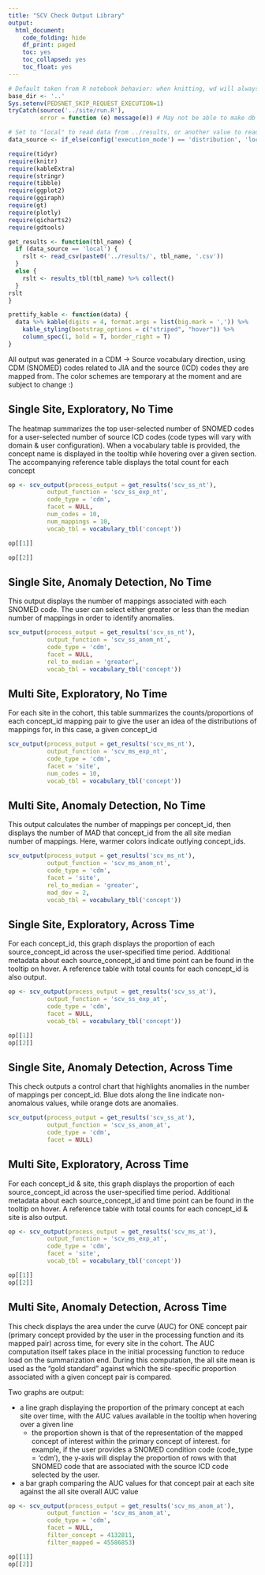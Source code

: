 ```yaml
---
title: "SCV Check Output Library"
output:
  html_document:
    code_folding: hide
    df_print: paged
    toc: yes
    toc_collapsed: yes
    toc_float: yes
---
```


```r
# Default taken from R notebook behavior: when knitting, wd will always be location of notebook
base_dir <- '..'
Sys.setenv(PEDSNET_SKIP_REQUEST_EXECUTION=1)
tryCatch(source('../site/run.R'),
         error = function (e) message(e)) # May not be able to make db connection

# Set to "local" to read data from ../results, or another value to read from db
data_source <- if_else(config('execution_mode') == 'distribution', 'local', 'not_local')

require(tidyr)
require(knitr)
require(kableExtra)
require(stringr)
require(tibble)
require(ggplot2)
require(ggiraph)
require(gt)
require(plotly)
require(qicharts2)
require(gdtools)

get_results <- function(tbl_name) {
  if (data_source == 'local') {
    rslt <- read_csv(paste0('../results/', tbl_name, '.csv'))
  }
  else {
    rslt <- results_tbl(tbl_name) %>% collect()
  }
rslt
}

prettify_kable <- function(data) {
  data %>% kable(digits = 4, format.args = list(big.mark = ',')) %>%
    kable_styling(bootstrap_options = c("striped", "hover")) %>%
    column_spec(1, bold = T, border_right = T)
}

```

All output was generated in a CDM -> Source vocabulary direction, using CDM (SNOMED) codes related to JIA and the source (ICD) codes they are mapped from. The color schemes are temporary at the moment and are subject to change :)

## Single Site, Exploratory, No Time

The heatmap summarizes the top user-selected number of SNOMED codes for a user-selected number of source ICD codes (code types will vary with domain & user configuration). When a vocabulary table is provided, the concept name is displayed in the tooltip while hovering over a given section. The accompanying reference table displays the total count for each concept

```r

op <- scv_output(process_output = get_results('scv_ss_nt'),
           output_function = 'scv_ss_exp_nt',
           code_type = 'cdm',
           facet = NULL,
           num_codes = 10,
           num_mappings = 10,
           vocab_tbl = vocabulary_tbl('concept'))

op[[1]]

op[[2]]

```

## Single Site, Anomaly Detection, No Time

This output displays the number of mappings associated with each SNOMED code. The user can select either greater or less than the median number of mappings in order to identify anomalies.

```r

scv_output(process_output = get_results('scv_ss_nt'),
           output_function = 'scv_ss_anom_nt',
           code_type = 'cdm',
           facet = NULL,
           rel_to_median = 'greater',
           vocab_tbl = vocabulary_tbl('concept'))

```

## Multi Site, Exploratory, No Time

For each site in the cohort, this table summarizes the counts/proportions of each concept_id mapping pair to give the user an idea of the distributions of mappings for, in this case, a given concept_id

```r

scv_output(process_output = get_results('scv_ms_nt'),
           output_function = 'scv_ms_exp_nt',
           code_type = 'cdm',
           facet = 'site',
           num_codes = 10,
           vocab_tbl = vocabulary_tbl('concept'))

```

## Multi Site, Anomaly Detection, No Time

This output calculates the number of mappings per concept_id, then displays the number of MAD that concept_id from the all site median number of mappings. Here, warmer colors indicate outlying concept_ids.

```r

scv_output(process_output = get_results('scv_ms_nt'),
           output_function = 'scv_ms_anom_nt',
           code_type = 'cdm',
           facet = 'site',
           rel_to_median = 'greater',
           mad_dev = 2,
           vocab_tbl = vocabulary_tbl('concept'))

```

## Single Site, Exploratory, Across Time

For each concept_id, this graph displays the proportion of each source_concept_id across the user-specified time period. Additional metadata about each source_concept_id and time point can be found in the tooltip on hover. A reference table with total counts for each concept_id is also output. 

```r

op <- scv_output(process_output = get_results('scv_ss_at'),
           output_function = 'scv_ss_exp_at',
           code_type = 'cdm',
           facet = NULL,
           vocab_tbl = vocabulary_tbl('concept'))

op[[1]]
op[[2]]

```

## Single Site, Anomaly Detection, Across Time

This check outputs a control chart that highlights anomalies in the number of mappings per concept_id. Blue dots along the line indicate non-anomalous values, while orange dots are anomalies.

```r

scv_output(process_output = get_results('scv_ss_at'),
           output_function = 'scv_ss_anom_at',
           code_type = 'cdm',
           facet = NULL)

```

## Multi Site, Exploratory, Across Time

For each concept_id & site, this graph displays the proportion of each source_concept_id across the user-specified time period. Additional metadata about each source_concept_id and time point can be found in the tooltip on hover. A reference table with total counts for each concept_id & site is also output. 

```r

op <- scv_output(process_output = get_results('scv_ms_at'),
           output_function = 'scv_ms_exp_at',
           code_type = 'cdm',
           facet = 'site',
           vocab_tbl = vocabulary_tbl('concept'))

op[[1]]
op[[2]]

```

## Multi Site, Anomaly Detection, Across Time

This check displays the area under the curve (AUC) for ONE concept pair (primary concept provided by the user in the processing function and its mapped pair) across time, for every site in the cohort. The AUC computation itself takes place in the initial processing function to reduce load on the summarization end. During this computation, the all site mean is used as the "gold standard" against which the site-specific proportion associated with a given concept pair is compared. 

Two graphs are output:

  * a line graph displaying the proportion of the primary concept at each site over time, with the AUC values available in the tooltip when hovering over a given line
    + the proportion shown is that of the representation of the mapped concept of interest within the primary concept of interest. for example, if the user provides a SNOMED condition code (code_type = 'cdm'), the y-axis will display the proportion of rows with that SNOMED code that are associated with the source ICD code selected by the user.
  * a bar graph comparing the AUC values for that concept pair at each site against the all site overall AUC value

```r

op <- scv_output(process_output = get_results('scv_ms_anom_at'),
           output_function = 'scv_ms_anom_at',
           code_type = 'cdm',
           facet = NULL,
           filter_concept = 4132811,
           filter_mapped = 45586853)

op[[1]]
op[[2]]

```
